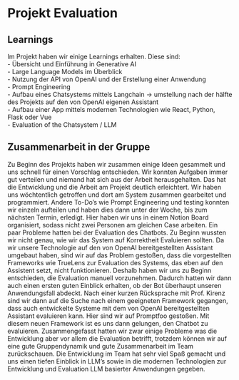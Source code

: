 # Projekt Evaluation

## Learnings

Im Projekt haben wir einige Learnings erhalten. Diese sind: \
- Übersicht und Einführung in Generative AI \
- Large Language Models im Überblick \
- Nutzung der API von OpenAI und der Erstellung einer Anwendung \
- Prompt Engineering \
- Aufbau eines Chatsystems mittels Langchain -> umstellung nach der hälfte des Projekts auf den von OpenAI eigenen Assistant \
- Aufbau einer App mittels modernen Technologien wie React, Python, Flask oder Vue \
- Evaluation of the Chatsystem / LLM

## Zusammenarbeit in der Gruppe

Zu Beginn des Projekts haben wir zusammen einige Ideen gesammelt und uns schnell für einen Vorschlag entschieden. Wir konnten Aufgaben immer gut verteilen und niemand hat sich aus der Arbeit herausgehalten. Das hat die Entwicklung und die Arbeit am Projekt deutlich erleichtert. 
Wir haben uns wöchtentlich getroffen und dort am System zusammen gearbeitet und programmiert. Andere To-Do's wie Prompt Engineering und testing konnten wir einzeln aufteilen und haben dies dann unter der Woche, bis zum nächsten Termin, erledigt. Hier haben wir uns in einem Notion Board organisiert, sodass nicht zwei Personen am gleichen Case arbeiten. 
Ein paar Probleme hatten bei der Evaluation des Chatbots. Zu Beginn wussten wir nicht genau, wie wir das System auf Korrektheit Evaluieren sollten. Da wir unsere Technologie auf den von OpenAI bereitgestellten Assistant umgebaut haben, sind wir auf das Problem gestoßen, dass die vorgestellten Frameworks wie TrueLens zur Evaluation des Systems, das eben auf den Assistent setzt, nicht funktionieren. 
Deshalb haben wir uns zu Beginn entschieden, die Evaluation manuell vorzunehmen. Dadurch hatten wir dann auch einen ersten guten Einblick erhalten, ob der Bot überhaupt unseren Anwendungsfall abdeckt.
Nach einer kurzen Rücksprache mit Prof. Kirenz sind wir dann auf die Suche nach einem geeigneten Framework gegangen, dass auch entwickelte Systeme mit dem von OpenAI bereitgestellten Assistant evaluieren kann. 
Hier sind wir auf Promptfoo gestoßen. Mit diesem neuen Framework ist es uns dann gelungen, den Chatbot zu evaluieren.
Zusammengefasst hatten wir zwar einige Probleme was die Entwicklung aber vor allem die Evaluation betrifft, trotzdem können wir auf eine gute Gruppendynamik und gute Zusammenarbeit im Team zurückschauen. Die Entwicklung im Team hat sehr viel Spaß gemacht und uns einen tiefen Einblick in LLM's sowie in die modernen Technologien zur Entwicklung und Evaluation LLM basierter Anwendungen gegeben.